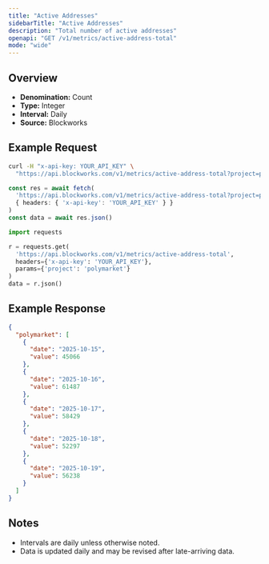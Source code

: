 ```yaml
---
title: "Active Addresses"
sidebarTitle: "Active Addresses"
description: "Total number of active addresses"
openapi: "GET /v1/metrics/active-address-total"
mode: "wide"
---
```


## Overview

- **Denomination:** Count
- **Type:** Integer
- **Interval:** Daily
- **Source:** Blockworks

## Example Request

<CodeGroup>

```bash cURL
curl -H "x-api-key: YOUR_API_KEY" \
  "https://api.blockworks.com/v1/metrics/active-address-total?project=polymarket"
```

```typescript TypeScript
const res = await fetch(
  'https://api.blockworks.com/v1/metrics/active-address-total?project=polymarket',
  { headers: { 'x-api-key': 'YOUR_API_KEY' } }
)
const data = await res.json()
```

```python Python
import requests

r = requests.get(
  'https://api.blockworks.com/v1/metrics/active-address-total',
  headers={'x-api-key': 'YOUR_API_KEY'},
  params={'project': 'polymarket'}
)
data = r.json()
```

</CodeGroup>

## Example Response

```json
{
  "polymarket": [
    {
      "date": "2025-10-15",
      "value": 45066
    },
    {
      "date": "2025-10-16",
      "value": 61487
    },
    {
      "date": "2025-10-17",
      "value": 58429
    },
    {
      "date": "2025-10-18",
      "value": 52297
    },
    {
      "date": "2025-10-19",
      "value": 56238
    }
  ]
}
```

## Notes
- Intervals are daily unless otherwise noted.
- Data is updated daily and may be revised after late-arriving data.